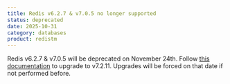 ```yaml
---
title: Redis v6.2.7 & v7.0.5 no longer supported
status: deprecated
date: 2025-10-31
category: databases
product: redistm
---
```


Redis v6.2.7 & v7.0.5 will be deprecated on November 24th. Follow [this documentation](https://www.scaleway.com/en/docs/managed-databases-for-redis/api-cli/upgrade-redis-version/) to upgrade to v7.2.11. Upgrades will be forced on that date if not performed before.

